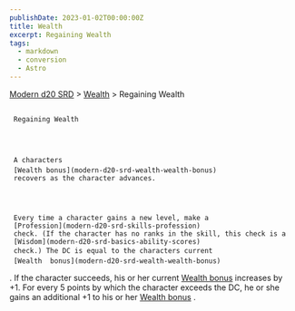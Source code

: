 ```yaml
---
publishDate: 2023-01-02T00:00:00Z
title: Wealth
excerpt: Regaining Wealth
tags:
  - markdown
  - conversion
  - Astro
---
```


[Modern d20 SRD](/#modernD20) >
[Wealth](modern-d20-srd-wealth-index) > Regaining Wealth

##

     Regaining Wealth




     A characters
     [Wealth bonus](modern-d20-srd-wealth-wealth-bonus)
     recovers as the character advances.




     Every time a character gains a new level, make a
     [Profession](modern-d20-srd-skills-profession)
     check. (If the character has no ranks in the skill, this check is a
     [Wisdom](modern-d20-srd-basics-ability-scores)
     check.) The DC is equal to the characters current
     [Wealth  bonus](modern-d20-srd-wealth-wealth-bonus)
. If the character succeeds, his or her current
[Wealth bonus](modern-d20-srd-wealth-wealth-bonus)
increases by +1. For every 5 points by which the character exceeds the DC, he or she gains an additional +1 to his or her
[Wealth bonus](modern-d20-srd-wealth-wealth-bonus)
.
